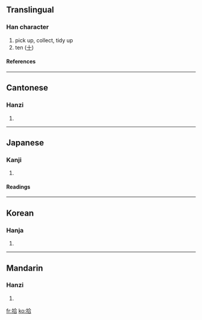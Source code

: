 ==Translingual==
===Han character===
{{Han char|rn=64|rad=手|as=06|sn=9|four=5806<sub>1</sub>|canj=手人一口 (QOMR)|ids=⿰[[扌]][[合]]}}
# pick up, collect, tidy up
# ten ([[十]])
====References====
{{Han ref|kx=0428.240|dkj=12014|dj=0777.180|hdz=31872.010|uh=62FE|ud=25342|bh=AC42|bd=44098}}
----

==Cantonese==
===Hanzi===
{{yue-hanzi|jyut=|y=sap6}}
# {{defn|Cantonese}}
----
==Japanese==
===Kanji===
{{ja-kanji|grade=3|rs=手06}}
# {{defn|Japanese}} 
====Readings====
{{ja-readings|on=[[しゅう]] (shū), [[じゅう]] (jū)|kun=[[ひろう]] (hirou), [[とお]] (too)}}
----
==Korean==
===Hanja===
{{ko-hanja|hangeul=[[습]], [[십]]|eumhun=|rv=seup, sip|mr=sŭp, sip|y=sup, sip}}
# {{defn|Korean}}
----
==Mandarin==
===Hanzi===
{{cmn-hanzi|pin=[[jiè]] ([[jie4]]), [[shè]] ([[she4]]), [[shí]] ([[shi2]])|wg=chieh<sup>4</sup>, she<sup>4</sup>, shih<sup>2</sup>}}
# {{defn|Mandarin}}

[[fr:拾]]
[[ko:拾]]